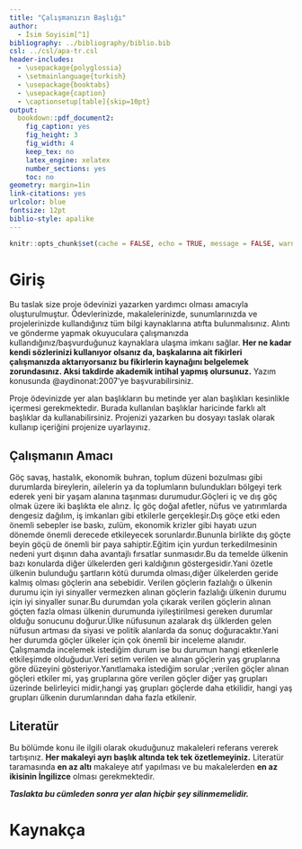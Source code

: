 ```yaml
---
title: "Çalışmanızın Başlığı"
author: 
  - İsim Soyisim[^1]
bibliography: ../bibliography/biblio.bib
csl: ../csl/apa-tr.csl
header-includes:
  - \usepackage{polyglossia}
  - \setmainlanguage{turkish}
  - \usepackage{booktabs}
  - \usepackage{caption} 
  - \captionsetup[table]{skip=10pt}
output:
  bookdown::pdf_document2:
    fig_caption: yes
    fig_height: 3
    fig_width: 4
    keep_tex: no
    latex_engine: xelatex
    number_sections: yes
    toc: no
geometry: margin=1in
link-citations: yes
urlcolor: blue
fontsize: 12pt
biblio-style: apalike
---
```

```r
knitr::opts_chunk$set(cache = FALSE, echo = TRUE, message = FALSE, warning = FALSE)
```

<!-- ======================================================================= -->
<!-- ============================== NOTLAR ================================= -->
<!-- ======================================================================= -->
[^1]: 21080351

# Giriş
Bu taslak size proje ödevinizi yazarken yardımcı olması amacıyla oluşturulmuştur. Ödevlerinizde, makalelerinizde, sunumlarınızda ve projelerinizde kullandığınız tüm bilgi kaynaklarına atıfta bulunmalısınız. Alıntı ve gönderme yapmak okuyuculara çalışmanızda kullandığınız/başvurduğunuz  kaynaklara ulaşma imkanı sağlar. **Her ne kadar kendi sözlerinizi kullanıyor olsanız da, başkalarına ait fikirleri çalışmanızda aktarıyorsanız bu fikirlerin kaynağını belgelemek zorundasınız. Aksi takdirde akademik intihal yapmış olursunuz.** Yazım konusunda @aydinonat:2007'ye başvurabilirsiniz. 


Proje ödevinizde yer alan başlıkların bu metinde yer alan başlıkları kesinlikle içermesi gerekmektedir. Burada kullanılan başlıklar haricinde farklı alt başlıklar da kullanabilirsiniz. Projenizi yazarken bu dosyayı taslak olarak kullanıp içeriğini projenize uyarlayınız.

## Çalışmanın Amacı
 Göç savaş, hastalık, ekonomik buhran, toplum düzeni bozulması gibi durumlarda bireylerin, ailelerin ya da
toplumların bulundukları bölgeyi terk ederek yeni bir yaşam alanına taşınması durumudur.Göçleri iç ve dış göç olmak üzere iki başlıkta ele alırız. İç göç doğal afetler, nüfus ve yatırımlarda dengesiz dağılım, iş imkanları gibi etkilerle gerçekleşir.Dış göçe etki eden önemli sebepler ise baskı, zulüm, ekonomik krizler gibi hayatı uzun dönemde önemli derecede etkileyecek sorunlardır.Bununla birlikte dış göçte beyin göçü de önemli bir paya sahiptir.Eğitim için yurdun terkedilmesinin nedeni yurt dışının daha avantajlı fırsatlar sunmasıdır.Bu da temelde ülkenin bazı konularda diğer ülkelerden geri kaldığının göstergesidir.Yani özetle ülkenin bulunduğu şartların kötü durumda olması,diğer ülkelerden geride kalmış olması göçlerin ana sebebidir.
 Verilen göçlerin fazlalığı o ülkenin durumu için iyi sinyaller vermezken alınan göçlerin fazlalığı ülkenin durumu için iyi sinyaller sunar.Bu durumdan yola çıkarak verilen göçlerin alınan göçten fazla olması ülkenin durumunda iyileştirilmesi gereken durumlar olduğu sonucunu doğurur.Ülke nüfusunun azalarak dış ülklerden gelen nüfusun artması da siyasi ve politik alanlarda da sonuç doğuracaktır.Yani her durumda göçler ülkeler için çok önemli bir inceleme alanıdır.
 Çalışmamda incelemek istediğim durum ise bu durumun hangi etkenlerle etkileşimde olduğudur.Veri setim verilen ve alınan göçlerin yaş gruplarına göre düzeyini gösteriyor.Yanıtlamaka istediğim sorular ;verilen göçler alınan göçleri etkiler mi, yaş gruplarına göre verilen göçler diğer yaş grupları üzerinde belirleyici midir,hangi yaş grupları göçlerde daha etkilidir, hangi yaş grupları ülkenin durumlarından daha fazla etkilenir.

## Literatür 
Bu bölümde konu ile ilgili olarak okuduğunuz makaleleri referans vererek tartışınız. **Her makaleyi ayrı başlık altında tek tek özetlemeyiniz.** Literatür taramasında **en az altı** makaleye atıf yapılması ve bu makalelerden **en az ikisinin İngilizce** olması gerekmektedir.


**_Taslakta bu cümleden sonra yer alan hiçbir şey silinmemelidir._**

\newpage
# Kaynakça {#references}
<div id="refs"></div>

